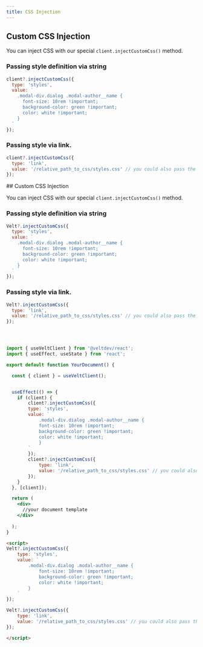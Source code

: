 ```yaml
---
title: CSS Injection
---
```



<Tabs>

<Tab title="React / Next.js">

## Custom CSS Injection

You can inject CSS with our special `client.injectCustomCss()` method.

### Passing style definition via string

```jsx
client?.injectCustomCss({
  type: 'styles',
  value: `
    .modal-div.dialog .modal-author__name {
      font-size: 10rem !important;
      background-color: green !important;
      color: white !important;
    }
  `
});
```

### Passing style via link.

```jsx
client?.injectCustomCss({
  type: 'link',
  value: '/relative_path_to_css/styles.css' // you could also pass the absolute link: 'https://yourappdomain.com/pathtocss/styles.css'
});
```

</Tab>

<Tab title="Other Frameworks">
## Custom CSS Injection

You can inject CSS with our special `client.injectCustomCss()` method.

### Passing style definition via string

```jsx
Velt?.injectCustomCss({
  type: 'styles',
  value: `
    .modal-div.dialog .modal-author__name {
      font-size: 10rem !important;
      background-color: green !important;
      color: white !important;
    }
  `
});
```

### Passing style via link.

```jsx
Velt?.injectCustomCss({
  type: 'link',
  value: '/relative_path_to_css/styles.css' // you could also pass the absolute link: 'https://yourappdomain.com/pathtocss/styles.css'
});
```
</Tab>

</Tabs>

<RequestExample>

```jsx React / Next.js



import { useVeltClient } from '@veltdev/react';
import { useEffect, useState } from 'react';

export default function YourDocument() {

  const { client } = useVeltClient();


  useEffect(() => {
    if (client) {
        client?.injectCustomCss({
        type: 'styles',
        value: `
            .modal-div.dialog .modal-author__name {
            font-size: 10rem !important;
            background-color: green !important;
            color: white !important;
            }
        `
        });
        client?.injectCustomCss({
            type: 'link',
            value: '/relative_path_to_css/styles.css' // you could also pass the absolute link: 'https://yourappdomain.com/pathtocss/styles.css'
        });
    }
  }, [client]);

  return (
    <div>
      //your document template
    </div>
    
  );
}

```

```html HTML
<script>
Velt?.injectCustomCss({
    type: 'styles',
    value: `
        .modal-div.dialog .modal-author__name {
            font-size: 10rem !important;
            background-color: green !important;
            color: white !important;
        }
    `
});

Velt?.injectCustomCss({
    type: 'link',
    value: '/relative_path_to_css/styles.css' // you could also pass the absolute link: 'https://yourappdomain.com/pathtocss/styles.css'
});

</script>

```


</RequestExample>